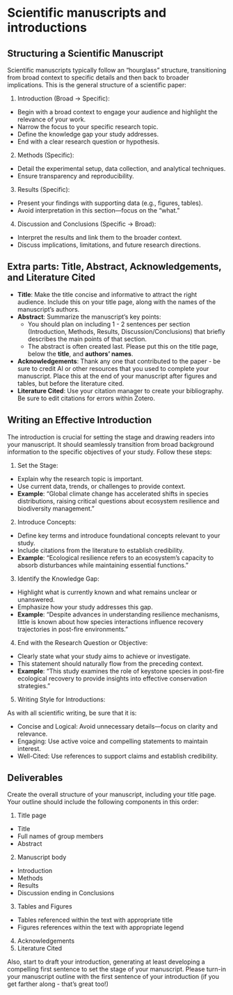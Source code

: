 # Scientific manuscripts and introductions

## Structuring a Scientific Manuscript

Scientific manuscripts typically follow an “hourglass” structure, transitioning from broad context to specific details and then back to broader implications. This is the general structure of a scientific paper:

1.	Introduction (Broad → Specific):

- Begin with a broad context to engage your audience and highlight the relevance of your work.
- Narrow the focus to your specific research topic.
- Define the knowledge gap your study addresses.
- End with a clear research question or hypothesis.

2.	Methods (Specific):

- Detail the experimental setup, data collection, and analytical techniques.
- Ensure transparency and reproducibility.

3.	Results (Specific):

- Present your findings with supporting data (e.g., figures, tables).
- Avoid interpretation in this section—focus on the “what.”

4.	Discussion and Conclusions (Specific → Broad):

- Interpret the results and link them to the broader context.
- Discuss implications, limitations, and future research directions.

## Extra parts: Title, Abstract, Acknowledgements, and Literature Cited

- **Title**: Make the title concise and informative to attract the right audience. Include this on your title page, along with the names of the manuscript's authors. 
- **Abstract**: Summarize the manuscript’s key points:
  - You should plan on including 1 - 2 sentences per section (Introduction, Methods, Results, Discussion/Conclusions) that briefly describes the main points of that section.
  - The abstract is often created last. Please put this on the title page, below the **title**, and **authors' names**.
- **Acknowledgements**: Thank any one that contributed to the paper - be sure to credit AI or other resources that you used to complete your manuscript. Place this at the end of your manuscript after figures and tables, but before the literature cited.
- **Literature Cited**: Use your citation manager to create your bibliography. Be sure to edit citations for errors within Zotero.

## Writing an Effective Introduction

The introduction is crucial for setting the stage and drawing readers into your manuscript. It should seamlessly transition from broad background information to the specific objectives of your study. Follow these steps:

1.	Set the Stage:

- Explain why the research topic is important.
- Use current data, trends, or challenges to provide context.
- **Example**: “Global climate change has accelerated shifts in species distributions, raising critical questions about ecosystem resilience and biodiversity management.”

2.	Introduce Concepts:

- Define key terms and introduce foundational concepts relevant to your study.
- Include citations from the literature to establish credibility.
- **Example**: “Ecological resilience refers to an ecosystem’s capacity to absorb disturbances while maintaining essential functions.”

3.	Identify the Knowledge Gap:

- Highlight what is currently known and what remains unclear or unanswered.
- Emphasize how your study addresses this gap.
- **Example**: “Despite advances in understanding resilience mechanisms, little is known about how species interactions influence recovery trajectories in post-fire environments.”

4.	End with the Research Question or Objective:

- Clearly state what your study aims to achieve or investigate.
- This statement should naturally flow from the preceding context.
- **Example**: “This study examines the role of keystone species in post-fire ecological recovery to provide insights into effective conservation strategies.”

5. Writing Style for Introductions:

As with all scientific writing, be sure that it is:

- Concise and Logical: Avoid unnecessary details—focus on clarity and relevance.
- Engaging: Use active voice and compelling statements to maintain interest.
- Well-Cited: Use references to support claims and establish credibility.

## Deliverables

Create the overall structure of your manuscript, including your title page. Your outline should include the following components in this order:

1. Title page
  - Title
  - Full names of group members
  - Abstract
2. Manuscript body
  - Introduction
  - Methods
  - Results
  - Discussion ending in Conclusions
3. Tables and Figures
  - Tables referenced within the text with appropriate title
  - Figures references within the text with appropriate legend
4. Acknowledgements
5. Literature Cited

Also, start to draft your introduction, generating at least developing a compelling first sentence to set the stage of your manuscript. Please turn-in your manuscript outline with the first sentence of your introduction (if you get farther along - that's great too!)
